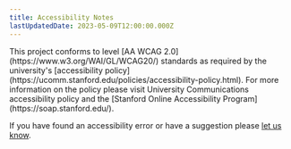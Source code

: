 ```yaml
---
title: Accessibility Notes
lastUpdatedDate: 2023-05-09T12:00:00.000Z
---
```

<Section>
This project conforms to level [AA WCAG 2.0](https://www.w3.org/WAI/GL/WCAG20/) standards as required by the university's [accessibility policy](https://ucomm.stanford.edu/policies/accessibility-policy.html). For more information on the policy please visit University Communications accessibility policy and the [Stanford Online Accessibility Program](https://soap.stanford.edu/).

If you have found an accessibility error or have a suggestion please [let us know](mailto:decanter-discuss@lists.stanford.edu).
</Section>
